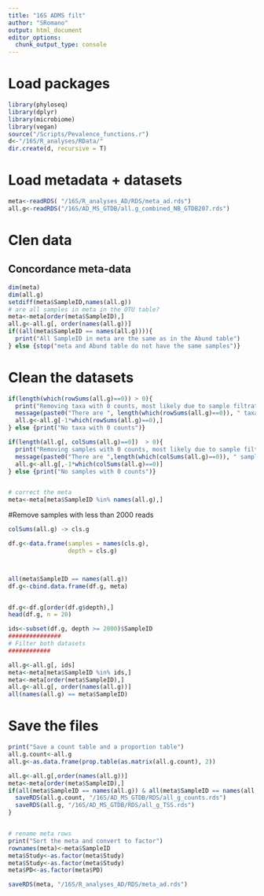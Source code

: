 ```yaml
---
title: "16S ADMS filt"
author: "SRomano"
output: html_document
editor_options: 
  chunk_output_type: console
---
```


# Load packages

```r
library(phyloseq)
library(dplyr)
library(microbiome)
library(vegan)
source("/Scripts/Pevalence_functions.r")
d<-"/16S/R_analyses/RData/"
dir.create(d, recursive = T)

```

# Load metadata + datasets
```r
meta<-readRDS( "/16S/R_analyses_AD/RDS/meta_ad.rds")
all.g<-readRDS("/16S/AD_MS_GTDB/all.g_combined_NB_GTDB207.rds")
```
# Clen data
## Concordance meta-data
```r
dim(meta)
dim(all.g)
setdiff(meta$SampleID,names(all.g))
# are all samples in meta in the OTU table?
meta<-meta[order(meta$SampleID),]
all.g<-all.g[, order(names(all.g))]
if((all(meta$SampleID == names(all.g)))){
  print("All SampleID in meta are the same as in the Abund table")
} else {stop("meta and Abund table do not have the same samples")}

```

# Clean the datasets
```r
if(length(which(rowSums(all.g)==0)) > 0){
  print("Removing taxa with 0 counts, most likely due to sample filtration")
  message(paste0("There are ", length(which(rowSums(all.g)==0)), " taxa with 0 counts. removed!"))
  all.g<-all.g[-1*which(rowSums(all.g)==0),]
} else {print("No taxa with 0 counts")}

if(length(all.g[, colSums(all.g)==0])  > 0){
  print("Removing samples with 0 counts, most likely due to sample filtration")
  message(paste0("There are ",length(which(colSums(all.g)==0)), " samples with 0 counts. removed!"))
  all.g<-all.g[,-1*which(colSums(all.g)==0)]
} else {print("No samples with 0 counts")}


# correct the meta
meta<-meta[meta$SampleID %in% names(all.g),]
```

#Remove samples with less than 2000 reads
```r
colSums(all.g) -> cls.g

df.g<-data.frame(samples = names(cls.g),
                 depth = cls.g)



all(meta$SampleID == names(all.g))
df.g<-cbind.data.frame(df.g, meta)


df.g<-df.g[order(df.g$depth),]
head(df.g, n = 20)

ids<-subset(df.g, depth >= 2000)$SampleID
###############
# Filter both datasets
############

all.g<-all.g[, ids]
meta<-meta[meta$SampleID %in% ids,]
meta<-meta[order(meta$SampleID),]
all.g<-all.g[, order(names(all.g))]
all(names(all.g) == meta$SampleID)
```

# Save the files
```r
print("Save a count table and a proportion table")
all.g.count<-all.g
all.g<-as.data.frame(prop.table(as.matrix(all.g.count), 2))

all.g<-all.g[,order(names(all.g))]
meta<-meta[order(meta$SampleID),]
if(all(meta$SampleID == names(all.g)) & all(meta$SampleID == names(all.g.count))){
  saveRDS(all.g.count, "/16S/AD_MS_GTDB/RDS/all_g_counts.rds")
  saveRDS(all.g, "/16S/AD_MS_GTDB/RDS/all_g_TSS.rds")
}


# rename meta rows
print("Sort the meta and convert to factor")
rownames(meta)<-meta$SampleID
meta$Study<-as.factor(meta$Study)
meta$Study<-as.factor(meta$Study)
meta$PD<-as.factor(meta$PD)

saveRDS(meta, "/16S/R_analyses_AD/RDS/meta_ad.rds")

```

